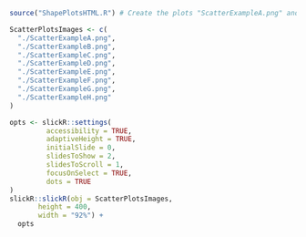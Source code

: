 
```r
source("ShapePlotsHTML.R") # Create the plots "ScatterExampleA.png" and so on

ScatterPlotsImages <- c(
  "./ScatterExampleA.png",
  "./ScatterExampleB.png",
  "./ScatterExampleC.png",
  "./ScatterExampleD.png",
  "./ScatterExampleE.png",
  "./ScatterExampleF.png",
  "./ScatterExampleG.png",
  "./ScatterExampleH.png"
)

opts <- slickR::settings(
         accessibility = TRUE,
         adaptiveHeight = TRUE,
         initialSlide = 0,
         slidesToShow = 2,
         slidesToScroll = 1,
         focusOnSelect = TRUE,
         dots = TRUE
)
slickR::slickR(obj = ScatterPlotsImages,
       height = 400,
       width = "92%") +
  opts
```
